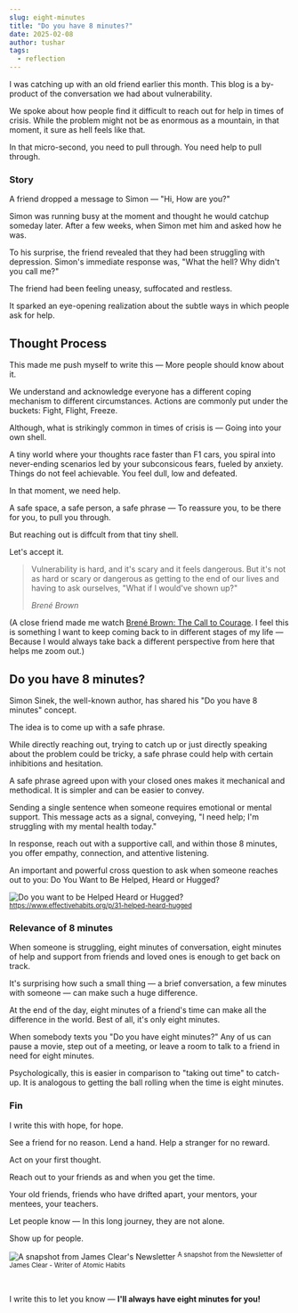 ---
slug: eight-minutes
title: "Do you have 8 minutes?"
date: 2025-02-08
author: tushar
tags:
  - reflection
---

I was catching up with an old friend earlier this month. This blog is a by-product of the conversation we had about vulnerability.

We spoke about how people find it difficult to reach out for help in times of crisis. While the problem might not be as enormous as a mountain, in that moment, it sure as hell feels like that.  

In that micro-second, you need to pull through. You need help to pull through. 

### Story

A friend dropped a message to Simon — "Hi, How are you?"

Simon was running busy at the moment and thought he would catchup someday later. After a few weeks, when Simon met him and asked how he was. 

To his surprise, the friend revealed that they had been struggling with depression. Simon's immediate response was, "What the hell? Why didn't you call me?" 

The friend had been feeling uneasy, suffocated and restless.

It sparked an eye-opening realization about the subtle ways in which people ask for help.

## Thought Process

This made me push myself to write this — More people should know about it. 

We understand and acknowledge everyone has a different coping mechanism to different circumstances. Actions are commonly put under the buckets: Fight, Flight, Freeze. 

Although, what is strikingly common in times of crisis is — Going into your own shell. 

A tiny world where your thoughts race faster than F1 cars, you spiral into never-ending scenarios led by your subconsicous fears, fueled by anxiety. Things do not feel achievable. You feel dull, low and defeated.

In that moment, we need help. 

A safe space, a safe person, a safe phrase — To reassure you, to be there for you, to pull you through.

But reaching out is diffcult from that tiny shell. 

Let's accept it. 

> Vulnerability is hard, and it's scary and it feels dangerous. But it's not as hard or scary or dangerous as getting to the end of our lives and having to ask ourselves, "What if I would've shown up?"
>
> <cite>Brené Brown</cite>

(A close friend made me watch [Brené Brown: The Call to Courage](https://www.netflix.com/in/title/81010166). I feel this is something I want to keep coming back to in different stages of my life — Because I would always take back a different perspective from here that helps me zoom out.)

## Do you have 8 minutes?

Simon Sinek, the well-known author, has shared his "Do you have 8 minutes" concept. 

The idea is to come up with a safe phrase.

While directly reaching out, trying to catch up or just directly speaking about the problem could be tricky, a safe phrase could help with certain inhibitions and hesitation.

A safe phrase agreed upon with your closed ones makes it mechanical and methodical. It is simpler and can be easier to convey.

Sending a single sentence when someone requires emotional or mental support. This message acts as a signal, conveying, "I need help; I'm struggling with my mental health today." 

In response, reach out with a supportive call, and within those 8 minutes, you offer empathy, connection, and attentive listening.

An important and powerful cross question to ask when someone reaches out to you: Do You Want to Be Helped, Heard or Hugged?

![Do you want to be Helped Heard or Hugged?](/images/eight-minutes-helped-heard-hugged.jpg)
<sup>https://www.effectivehabits.org/p/31-helped-heard-hugged</sup>

### Relevance of 8 minutes

When someone is struggling, eight minutes of conversation, eight minutes of help and support from friends and loved ones is enough to get back on track.

It's surprising how such a small thing — a brief conversation, a few minutes with someone — can make such a huge difference. 

At the end of the day, eight minutes of a friend's time can make all the difference in the world. Best of all, it's only eight minutes. 

When somebody texts you "Do you have eight minutes?" Any of us can pause a movie, step out of a meeting, or leave a room to talk to a friend in need for eight minutes.

Psychologically, this is easier in comparison to "taking out time" to catch-up. It is analogous to getting the ball rolling when the time is eight minutes. 

### Fin

I write this with hope, for hope.

See a friend for no reason. Lend a hand. Help a stranger for no reward. 

Act on your first thought. 

Reach out to your friends as and when you get the time. 

Your old friends, friends who have drifted apart, your mentors, your mentees, your teachers. 

Let people know — In this long journey, they are not alone. 

Show up for people.

![A snapshot from James Clear's Newsletter](/images/eight-minutes-james-clear-newsletter.jpg)
<sup>A snapshot from the Newsletter of James Clear - Writer of Atomic Habits</sup>

<br/> 

I write this to let you know — **I'll always have eight minutes for you!**
